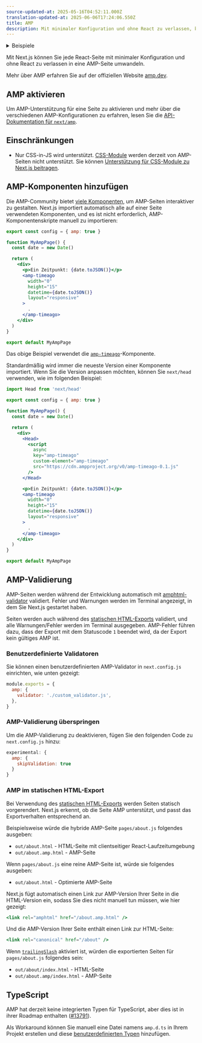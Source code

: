 ```yaml
---
source-updated-at: 2025-05-16T04:52:11.000Z
translation-updated-at: 2025-06-06T17:24:06.550Z
title: AMP
description: Mit minimaler Konfiguration und ohne React zu verlassen, können Sie AMP hinzufügen und die Leistung sowie Geschwindigkeit Ihrer Seiten verbessern.
---
```


<details>
  <summary>Beispiele</summary>
  
- [AMP](https://github.com/vercel/next.js/tree/canary/examples/amp)

</details>

Mit Next.js können Sie jede React-Seite mit minimaler Konfiguration und ohne React zu verlassen in eine AMP-Seite umwandeln.

Mehr über AMP erfahren Sie auf der offiziellen Website [amp.dev](https://amp.dev/).

## AMP aktivieren

Um AMP-Unterstützung für eine Seite zu aktivieren und mehr über die verschiedenen AMP-Konfigurationen zu erfahren, lesen Sie die [API-Dokumentation für `next/amp`](/docs/pages/building-your-application/configuring/amp).

## Einschränkungen

- Nur CSS-in-JS wird unterstützt. [CSS-Module](/docs/pages/building-your-application/styling) werden derzeit von AMP-Seiten nicht unterstützt. Sie können [Unterstützung für CSS-Module zu Next.js beitragen](https://github.com/vercel/next.js/issues/10549).

## AMP-Komponenten hinzufügen

Die AMP-Community bietet [viele Komponenten](https://amp.dev/documentation/components/), um AMP-Seiten interaktiver zu gestalten. Next.js importiert automatisch alle auf einer Seite verwendeten Komponenten, und es ist nicht erforderlich, AMP-Komponentenskripte manuell zu importieren:

```jsx
export const config = { amp: true }

function MyAmpPage() {
  const date = new Date()

  return (
    <div>
      <p>Ein Zeitpunkt: {date.toJSON()}</p>
      <amp-timeago
        width="0"
        height="15"
        datetime={date.toJSON()}
        layout="responsive"
      >
        .
      </amp-timeago>
    </div>
  )
}

export default MyAmpPage
```

Das obige Beispiel verwendet die [`amp-timeago`](https://amp.dev/documentation/components/amp-timeago/?format=websites)-Komponente.

Standardmäßig wird immer die neueste Version einer Komponente importiert. Wenn Sie die Version anpassen möchten, können Sie `next/head` verwenden, wie im folgenden Beispiel:

```jsx
import Head from 'next/head'

export const config = { amp: true }

function MyAmpPage() {
  const date = new Date()

  return (
    <div>
      <Head>
        <script
          async
          key="amp-timeago"
          custom-element="amp-timeago"
          src="https://cdn.ampproject.org/v0/amp-timeago-0.1.js"
        />
      </Head>

      <p>Ein Zeitpunkt: {date.toJSON()}</p>
      <amp-timeago
        width="0"
        height="15"
        datetime={date.toJSON()}
        layout="responsive"
      >
        .
      </amp-timeago>
    </div>
  )
}

export default MyAmpPage
```

## AMP-Validierung

AMP-Seiten werden während der Entwicklung automatisch mit [amphtml-validator](https://www.npmjs.com/package/amphtml-validator) validiert. Fehler und Warnungen werden im Terminal angezeigt, in dem Sie Next.js gestartet haben.

Seiten werden auch während des [statischen HTML-Exports](/docs/pages/building-your-application/deploying/static-exports) validiert, und alle Warnungen/Fehler werden im Terminal ausgegeben. AMP-Fehler führen dazu, dass der Export mit dem Statuscode `1` beendet wird, da der Export kein gültiges AMP ist.

### Benutzerdefinierte Validatoren

Sie können einen benutzerdefinierten AMP-Validator in `next.config.js` einrichten, wie unten gezeigt:

```js
module.exports = {
  amp: {
    validator: './custom_validator.js',
  },
}
```

### AMP-Validierung überspringen

Um die AMP-Validierung zu deaktivieren, fügen Sie den folgenden Code zu `next.config.js` hinzu:

```js
experimental: {
  amp: {
    skipValidation: true
  }
}
```

### AMP im statischen HTML-Export

Bei Verwendung des [statischen HTML-Exports](/docs/pages/building-your-application/deploying/static-exports) werden Seiten statisch vorgerendert. Next.js erkennt, ob die Seite AMP unterstützt, und passt das Exportverhalten entsprechend an.

Beispielsweise würde die hybride AMP-Seite `pages/about.js` folgendes ausgeben:

- `out/about.html` - HTML-Seite mit clientseitiger React-Laufzeitumgebung
- `out/about.amp.html` - AMP-Seite

Wenn `pages/about.js` eine reine AMP-Seite ist, würde sie folgendes ausgeben:

- `out/about.html` - Optimierte AMP-Seite

Next.js fügt automatisch einen Link zur AMP-Version Ihrer Seite in die HTML-Version ein, sodass Sie dies nicht manuell tun müssen, wie hier gezeigt:

```jsx
<link rel="amphtml" href="/about.amp.html" />
```

Und die AMP-Version Ihrer Seite enthält einen Link zur HTML-Seite:

```jsx
<link rel="canonical" href="/about" />
```

Wenn [`trailingSlash`](/docs/pages/api-reference/next-config-js/trailingSlash) aktiviert ist, würden die exportierten Seiten für `pages/about.js` folgendes sein:

- `out/about/index.html` - HTML-Seite
- `out/about.amp/index.html` - AMP-Seite

## TypeScript

AMP hat derzeit keine integrierten Typen für TypeScript, aber dies ist in ihrer Roadmap enthalten ([#13791](https://github.com/ampproject/amphtml/issues/13791)).

Als Workaround können Sie manuell eine Datei namens `amp.d.ts` in Ihrem Projekt erstellen und diese [benutzerdefinierten Typen](https://stackoverflow.com/a/50601125) hinzufügen.